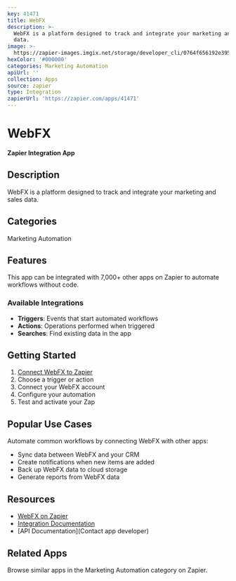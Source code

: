 ```yaml
---
key: 41471
title: WebFX
description: >-
  WebFX is a platform designed to track and integrate your marketing and sales
  data.
image: >-
  https://zapier-images.imgix.net/storage/developer_cli/0764f656192e395af0599f89b15b082a.png?auto=format%2Ccompress&ixlib=python-3.0.0&q=50
hexColor: '#000000'
categories: Marketing Automation
apiUrl: ''
collection: Apps
source: zapier
type: Integration
zapierUrl: 'https://zapier.com/apps/41471'
---
```

# WebFX

**Zapier Integration App**

## Description

WebFX is a platform designed to track and integrate your marketing and sales data.

## Categories

Marketing Automation

## Features

This app can be integrated with 7,000+ other apps on Zapier to automate workflows without code.

### Available Integrations

- **Triggers**: Events that start automated workflows
- **Actions**: Operations performed when triggered
- **Searches**: Find existing data in the app

## Getting Started

1. [Connect WebFX to Zapier](https://zapier.com/apps/41471)
2. Choose a trigger or action
3. Connect your WebFX account
4. Configure your automation
5. Test and activate your Zap

## Popular Use Cases

Automate common workflows by connecting WebFX with other apps:

- Sync data between WebFX and your CRM
- Create notifications when new items are added
- Back up WebFX data to cloud storage
- Generate reports from WebFX data

## Resources

- [WebFX on Zapier](https://zapier.com/apps/41471)
- [Integration Documentation](https://zapier.com/apps/41471/integrations)
- [API Documentation](Contact app developer)

## Related Apps

Browse similar apps in the Marketing Automation category on Zapier.
